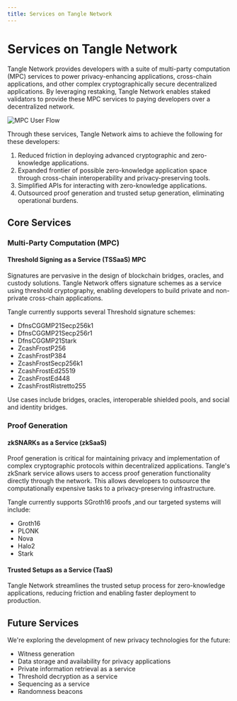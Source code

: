 ```yaml
---
title: Services on Tangle Network
---
```


# Services on Tangle Network

Tangle Network provides developers with a suite of multi-party computation (MPC) services to power privacy-enhancing applications, cross-chain applications, and other complex cryptographically secure decentralized applications. By leveraging restaking, Tangle Network enables staked validators to provide these MPC services to paying developers over a decentralized network.

![MPC User Flow](/images/MPCaaS-flow.png)

Through these services, Tangle Network aims to achieve the following for these developers:

1. Reduced friction in deploying advanced cryptographic and zero-knowledge applications.
2. Expanded frontier of possible zero-knowledge application space through cross-chain interoperability and privacy-preserving tools.
3. Simplified APIs for interacting with zero-knowledge applications.
4. Outsourced proof generation and trusted setup generation, eliminating operational burdens.

## Core Services

### Multi-Party Computation (MPC)

#### Threshold Signing as a Service (TSSaaS) MPC
Signatures are pervasive in the design of blockchain bridges, oracles, and custody solutions. Tangle Network offers signature schemes as a service using threshold cryptography, enabling developers to build private and non-private cross-chain applications.

Tangle currently supports several Threshold signature schemes: 

- DfnsCGGMP21Secp256k1 
- DfnsCGGMP21Secp256r1 
- DfnsCGGMP21Stark 
- ZcashFrostP256 
- ZcashFrostP384 
- ZcashFrostSecp256k1 
- ZcashFrostEd25519 
- ZcashFrostEd448 
- ZcashFrostRistretto255

Use cases include bridges, oracles, interoperable shielded pools, and social and identity bridges.

### Proof Generation

#### zkSNARKs as a Service (zkSaaS)

Proof generation is critical for maintaining privacy and implementation of complex cryptographic protocols within decentralized applications. Tangle's zkSnark service allows users to access proof generation functionality directly through the network. This allows developers to outsource the computationally expensive tasks to a privacy-preserving infrastructure.

Tangle currently supports SGroth16 proofs ,and our targeted systems will include:

- Groth16 
- PLONK
- Nova
- Halo2
- Stark

#### Trusted Setups as a Service (TaaS)

Tangle Network streamlines the trusted setup process for zero-knowledge applications, reducing friction and enabling faster deployment to production.

## Future Services

We're exploring the development of new privacy technologies for the future:

- Witness generation
- Data storage and availability for privacy applications
- Private information retrieval as a service
- Threshold decryption as a service
- Sequencing as a service
- Randomness beacons

